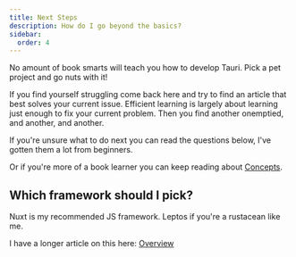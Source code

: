 ```yaml
---
title: Next Steps
description: How do I go beyond the basics?
sidebar:
  order: 4
---
```



<SimonSays title="Practise, practise, practise!">
No amount of book smarts will teach you how to develop Tauri. Pick a pet project and go nuts with it!

If you find yourself struggling come back here and try to find an article that best solves your current issue. Efficient learning is largely about learning just enough to fix your current problem. Then you find another onemptied, and another, and another.

If you're unsure what to do next you can read the questions below, I've gotten them a lot from beginners.

Or if you're more of a book learner you can keep reading about [Concepts](/concepts).
</SimonSays>

## Which framework should I pick?

Nuxt is my recommended JS framework. Leptos if you're a rustacean like me.

I have a longer article on this here: [Overview](/frontend)
